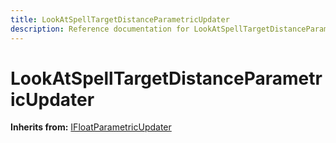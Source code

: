 ```yaml
---
title: LookAtSpellTargetDistanceParametricUpdater
description: Reference documentation for LookAtSpellTargetDistanceParametricUpdater meta class
---
```



# LookAtSpellTargetDistanceParametricUpdater

**Inherits from:** [IFloatParametricUpdater](/classes/ifloatparametricupdater)

<ClassDetails file="/db/classes/LookAtSpellTargetDistanceParametricUpdater.59c62ae1e6c0.json" />
